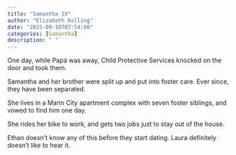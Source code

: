 ```yaml
---
title: "Samantha IX"
author: "Elizabeth Kolling"
date: "2025-09-10T07:54:00"
categories: [Samantha]
description: " "
---
```



One day, while Papá was away, Child Protective Services knocked on the door and took them. 

Samantha and her brother were split up and put into foster care. Ever since, they have been separated.

She lives in a Marin City apartment complex with seven foster siblings, and vowed to find him one day. 

She rides her bike to work, and gets two jobs just to stay out of the house. 

Ethan doesn't know any of this before they start dating. Laura definitely doesn't like to hear it. 